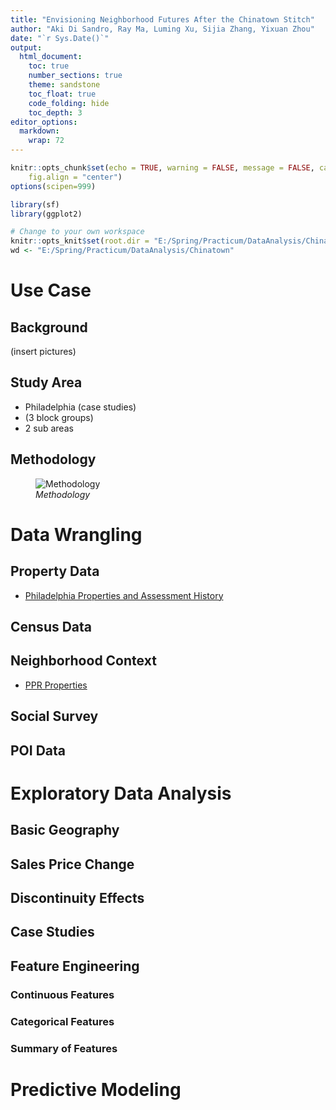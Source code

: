 ```yaml
---
title: "Envisioning Neighborhood Futures After the Chinatown Stitch"
author: "Aki Di Sandro, Ray Ma, Luming Xu, Sijia Zhang, Yixuan Zhou"
date: "`r Sys.Date()`"
output: 
  html_document:
    toc: true
    number_sections: true
    theme: sandstone
    toc_float: true
    code_folding: hide
    toc_depth: 3
editor_options: 
  markdown: 
    wrap: 72
---
```


```r
knitr::opts_chunk$set(echo = TRUE, warning = FALSE, message = FALSE, cache = FALSE, fig.show = "asis",
    fig.align = "center") 
options(scipen=999)

library(sf)
library(ggplot2)
```

```r
# Change to your own workspace
knitr::opts_knit$set(root.dir = "E:/Spring/Practicum/DataAnalysis/Chinatown")
wd <- "E:/Spring/Practicum/DataAnalysis/Chinatown"
```


# Use Case

## Background

(insert pictures)

## Study Area

+ Philadelphia (case studies)
+ (3 block groups)
+ 2 sub areas

## Methodology

![*Methodology*](Images/methodology.png)

# Data Wrangling

## Property Data

+ [Philadelphia Properties and Assessment History](https://opendataphilly.org/datasets/philadelphia-properties-and-assessment-history/)

## Census Data

## Neighborhood Context

+ [PPR Properties](https://opendataphilly.org/datasets/ppr-properties/)

## Social Survey

## POI Data

# Exploratory Data Analysis

## Basic Geography

## Sales Price Change

## Discontinuity Effects

## Case Studies

## Feature Engineering

### Continuous Features

### Categorical Features

### Summary of Features



# Predictive Modeling
